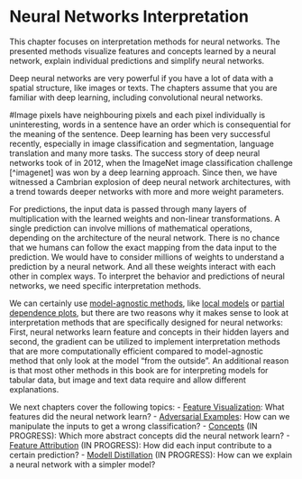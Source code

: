 # Neural Networks Interpretation {#neural-networks}

<!-- General Intro -->
This chapter focuses on interpretation methods for neural networks.
The presented methods visualize features and concepts learned by a neural network, explain individual predictions and simplify neural networks.

<!-- What are NNs -->
Deep neural networks are very powerful if you have a lot of data with a spatial structure, like images or texts.
The chapters assume that you are  familiar with deep learning, including convolutional neural networks.

#Image pixels have neighbouring pixels and each pixel individually is uninteresting, words in a sentence have an order which is consequential for the meaning of the sentence.
Deep learning has been very successful recently, especially in image classification and segmentation, language translation and many more tasks. 
The success story of deep neural networks took of in 2012, when the ImageNet image classification challenge [^imagenet] was won by a deep learning approach.
Since then, we have witnessed a Cambrian explosion of deep neural network architectures, with a trend towards deeper networks with more and more weight parameters.

<!-- Why not interpretable -->
For predictions, the input data is passed through many layers of multiplication with the learned weights and non-linear transformations.
A single prediction can involve millions of mathematical operations, depending on the architecture of the neural network.
There is no chance that we humans can follow the exact mapping from the data input to the prediction.
We would have to consider millions of weights to understand a prediction by a neural network.
And all these weights interact with each other in complex ways.
To interpret the behavior and predictions of neural networks, we need specific interpretation methods.

<!-- Why specific interpretation -->
We can certainly use [model-agnostic methods](#agnostic), like [local models](#lime) or [partial dependence plots](#pdp), but there are two reasons why it makes sense to look at interpretation methods that are specifically designed for neural networks:
First, neural networks learn feature and concepts in their hidden layers and second, the gradient can be utilized to implement interpretation methods that are more computationally efficient compared to  model-agnostic method that only look at the model "from the outside".
An additional reason is that most other methods in this book are for interpreting models for tabular data, but image and text data require and allow different explanations.

We next chapters cover the following topics:
- [Feature Visualization](#feature-visualisation): What features did the neural network learn?
- [Adversarial Examples](#adversarial): How can we manipulate the inputs to get a wrong classification?
- [Concepts](#neural-concepts) (IN PROGRESS): Which more abstract concepts did the neural network learn?
- [Feature Attribution](#feature-attribution) (IN PROGRESS): How did each input contribute to a certain prediction?
- [Modell Distillation](#neural-distillation) (IN PROGRESS): How can we explain a neural network with a simpler model?
